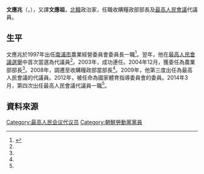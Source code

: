 {{noteTA
|G1=Country
|1=zh:北朝鮮; zh-cn:朝鲜; zh-tw:朝鮮; zh-hk:朝鮮; zh-sg:朝鲜;
}}

'''文應兆'''（{{lang|ko|문응조}}，{{bd|1949年|10月21日|||}}），又譯'''文應祖'''，[[北韓|北韓]]政治家，任職收購糧政部部長及[[最高人民會議|最高人民會議]]代議員。

==生平==
文應兆於1997年出任[[南浦市|南浦市]]農業經營委員會委員長一職<ref name="unikorea">{{Cite web |url=http://nkinfo.unikorea.go.kr/nkp/theme/viewPeople.do?pageIndex=5&nkpmno=6422&nkPrsnKornm=&fromYear=&fromMonth=&toYear=&toMonth=&nkPrsnBirthGnacd=&nkPrsnSchulNm=&nkPrsnCareerCn=%EC%B5%9C%EA%B3%A0%EC%9D%B8%EB%AF%BC%ED%9A%8C%EC%9D%98+%EC%A0%9C13%EA%B8%B0+%EB%8C%80%EC%9D%98%EC%9B%90&nkOrgNm= |title=문응조 |access-date=2014-04-22 |archive-date=2019-11-06 |archive-url=https://web.archive.org/web/20191106054619/https://nkinfo.unikorea.go.kr/nkp/theme/viewPeople.do?pageIndex=5&nkpmno=6422&nkPrsnKornm=&fromYear=&fromMonth=&toYear=&toMonth=&nkPrsnBirthGnacd=&nkPrsnSchulNm=&nkPrsnCareerCn=%EC%B5%9C%EA%B3%A0%EC%9D%B8%EB%AF%BC%ED%9A%8C%EC%9D%98+%EC%A0%9C13%EA%B8%B0+%EB%8C%80%EC%9D%98%EC%9B%90&nkOrgNm= |dead-url=no }}</ref>。翌年，他在[[1998年朝鮮民主主義人民共和國最高人民會議選舉|最高人民會議選舉]]中首次當選為代議員<ref name="unikorea"/>。2003年，成功連任。2004年12月，獲委任為農業部部長<ref name="unikorea"/>。2008年，調遷至收購糧政部當部長<ref name="unikorea"/>。2009年，他第三度出任為最高人民會議的代議員。2012年，被任命為國家體育指導委員會的委員。2014年3月，第四次出任最高人民會議代議員一職<ref name="unikorea"/>。 	

==資料來源==
{{reflist}}

[[Category:最高人民会议代议员|Category:最高人民会议代议员]]
[[Category:朝鮮勞動黨黨員|Category:朝鮮勞動黨黨員]]